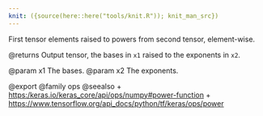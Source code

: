 ```yaml
---
knit: ({source(here::here("tools/knit.R")); knit_man_src})
---
```

First tensor elements raised to powers from second tensor, element-wise.

@returns
    Output tensor, the bases in `x1` raised to the exponents in `x2`.

@param x1 The bases.
@param x2 The exponents.

@export
@family ops
@seealso
+ <https:/keras.io/keras_core/api/ops/numpy#power-function>
+ <https://www.tensorflow.org/api_docs/python/tf/keras/ops/power>
